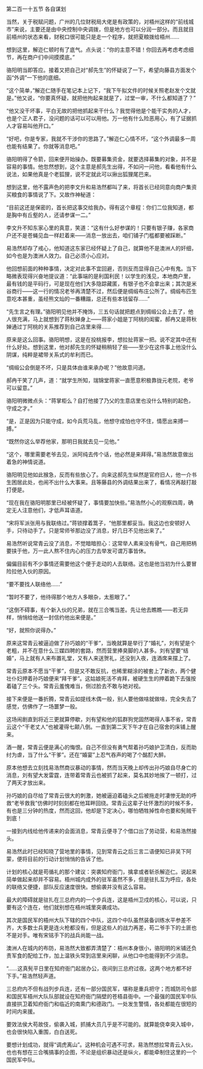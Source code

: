

第二百一十五节 各自谋划

当然，关于税赋问题，广州的几位财税局大佬是有政策的，对梧州这样的“前线城市”来说，主要还是由中央控制中央调拨，但是地方也可以分润一部分。而且就目前梧州的状态来看，财税口很可能只是走一个程序，就把夏粮拨给梧州……

想到这里，解迩仁顿时有了底气。点头说：“你的主意不错！你回去再考虑考虑细节，再在商户们中间摸摸底。”

骆阳明当即答应。接着又把自己对“郝先生”的怀疑说了一下，希望向藤县方面发个函“外调”一下他的底细。

“这个简单，”解迩仁随手在笔记本上记下，“我下午拟文件的时候关照老赵发个文就是。”他又说，“你要真怀疑，就把他拘起来就是了，过堂一审，不什么都知道了？”

“他又没干坏事，平白无故的把他抓起来干什么？我觉得他是个能干实务的人才，也是个正人君子，没问题的话可以可以用他。万一他有什么险恶用心，有了证据抓人才容易叫他开口。”

“好吧，你是专家，我就不干涉你的思路了。”解迩仁心情不坏，“这个外调最多一周也能有结果了。你就等消息吧。”

骆阳明得了令箭，回来便开始操办。既要募集资金，就要选择募集的对象，并不是容易的事情。他忽然想到，这个主意是郝先生出得，不如问一问他，看看他有什么说法，如果他真是个老狐狸，说不定就此可以揪出狐狸尾巴来。

想到这里，他不露声色的把李文升和易浩然都叫了来，将首长已经同意向商户集资买粮食的事情说了下。又故作神秘道：

“目前这还是保密的，首长把这事交给我办。得有这个章程：你们二位我知道，都是胸中有丘壑的人，还请参谋一二。”

李文升不知东家心里的真意，笑道：“这有什么好参谋的！只要有银子赚，各家商户还不是苍蝇见血一样赶着来――消息一放出去，咱们铺子门槛都要被踩断。”

易浩然却存了戒心，他知道这东家已经怀疑上了自己，就算他不是澳洲人的奸细，如今也是为澳洲人效力。自己必须小心应对。

他回想前面的种种事情，决定对此事不宜回避，否则反而显得自己心中有鬼。当下略微表现得兴奋地提议道：“此事端的是利国利民！以学生的浅见，本地商户里，最有钱的是平码行，可是现在他们大多隐踪藏匿，有银子也不会拿出来；其次是米谷商行――这一行的情况老爷再清楚不过，然后便是绸缎布庄公所了。绸缎布匹生意吃本甚重，虽经熊文灿的一番糟蹋，总还有些本钱留存……”

“先生言之有理。”骆阳明见他并不掩饰，三五句话就把题点到绸缎公会上去了，他人很充满，马上就想到了蒋秋婵身上――蒋家小姐是丁阿桃的闺蜜，郝冉又是蒋秋婵通过丁阿桃的关系推荐到自己店里来得……

原来是这么回事。骆阳明想，这是在投桃报李，想拉扯蒋家一把。说不定其中还有什么好处。想到这里，他对郝先生的怀疑稍稍轻了些――至少在这件事上他没什么阴谋，纯粹是裙带关系式的牟利而已。

“绸缎公会倒是不坏，只是具体由谁来承办呢？”他故意问道。

郝冉干笑了几声，道：“就学生所知，瑞锦堂蒋家一直愿意积极靠拢元老院，老爷可以留意。”

骆阳明微微点头：“蒋掌柜么？自打他接了乃父的生意店里也没什么特别的起色，守成之才。”

“是，正是因为只能守成，如今兵荒马乱，他想守成怕也守不住，情愿出来搏一搏。”

“既然你这么举荐他家，那明日我就去见一见他。”

“这个，哪里需要老爷去见，派阿纯去传个话，他必然是来拜得。”易浩然故意做出着急的神情说道。

骆阳明见他如此猴急，反而有些放心了。向来这郝先生纵然是官府旧人，他一介书生困居此处，也闹不出什么大事来。且等藤县的外调结果出来了，看情况再敲打敲打便是。

“现在我在骆阳明那里已经被怀疑了，事情要加快些。”易浩然小心的观察四周，确定无人注意他们，才低声耳语道。

“宋将军派张用与我联络过。”蒋锁撑着篙子，“他那里都妥当。我这边也安顿好人手，只待动手了。只是常师爷那边没了消息，好几日不见他出来了。”

易浩然听说常青云没了消息，不觉暗暗担心：这常举人素来没有骨气，自己用把柄要挟于他，万一此人熬不住内心的压力去举发可谓万事皆休。

偏偏目前有不少事情还需要他这个便于走动的人去联络。这也是他当初为什么要冒险拉他入伙的原因。

“要不要找人联络他……”

“暂时不要了，他待得那个地方人多眼杂，太惹眼了。”

“这倒不碍事，有个新入伙的兄弟，就在三合嘴当差。先让他去瞧瞧――若无异样，悄悄给他送一封信约他出来便是。”

“好，就照你说得办。”

原来这常青云被逼迫做了孙巧娘的“干爹”，当晚就算是举行了“婚礼”，刘有望是个老粗，并不在意什么三媒四聘的套路，然而营里捧臭脚的人甚多。刘有望要“结婚”，马上就有人来布置礼堂，又有人来送贺礼，还没到入夜，连酒席来摆上了。

常青云原本不愿当“干爹”，但是又不敢反抗，也稀里糊涂的被套上了新衣，两个健壮仆妇押着孙巧娘便来“拜干爹”。这姑娘死活不肯拜，被硬生生的押着跪下去强按着磕了三个头。常青云羞愧难当，侧过脸去不敢与她对视。

接下来便是一番折腾，常青云如提线木偶一般，别人要他做啥就做啥，完全失去了感觉，仿佛作了一场噩梦一般。

这场闹剧直到将近三更就算停歇，刘有望和他的狐群狗党固然喝得人事不省，常青云这个“干老丈人”也被灌得七颠八倒。一直到第二天下午才在自己宿舍的床铺上醒来。

酒一醒，常青云便是满心的悔恨。自己不但没有勇气帮着孙巧娘护卫清白，反而助纣为虐，当了什么“干爹”。还在“婚宴”上忍气吞声的喝了个酩酊大醉。

原本他想去立刻找易浩然商议暴动的事情，然而当天晚上却传出孙巧娘自尽身亡的消息，刘有望大发雷霆，连带着常青云也被抓了起来，莫名其妙地挨了一顿打，过了两天才放出来。

孙巧娘的自尽给了常青云很大的刺激，她被逼迫着磕头之后被拖走时凄惨无助的呼救“老爷救我”仿佛时时刻刻都在他耳畔回绕。常青云这辈子壮怀激烈的时候不多，有也是三分钟的热度，然而这回，他却是下定决心，哪怕牺牲掉性命也要和髡贼干到底！

一接到内线给他传递来的会面消息，常青云便寻了个借口出了劳动营，和易浩然接头。

易浩然此时已经知晓了营地里的事情，见到常青云之后三言二语便知已非吴下阿蒙，便将目前的行动计划悄悄的告诉了他。

计划的核心就是苟循礼的那个建议：突袭知府衙门，擒拿或者斩杀解迩仁。说起来简单做起来却并不容易。梧州城内成外的驻军虽然不多，但是驻扎互为呼应，各处的联络又便捷，部队反应速度很快。想偷袭并没有这么容易。

最大的障碍就是驻扎在三总府内的一个步兵连，这是梧州卫戍的核心，可以说，只要有这个连在，他们就别想在梧州城里突袭成功。

其次是国民军的梧州大队下辖的四个中队，这四个中队虽然装备训练水平参差不齐，大多数士兵更是连火枪都没有，但是这些人的战力再差，苟二爷手下的土匪也不是对手。唯有宋铭手下的战兵尚能一战。

澳洲人在城内的布防，易浩然大致都弄清楚了：梧州本身很小，骆阳明的米铺还负责军食的配给工作，加上温铁头常到店里来闲聊，从他口中也能得到不少消息。

“……这真髡平日里在知府衙门起居办公，夜间到三总府过夜。这两个地方都不好下手。”易浩然轻声道。

三总府内不但有战列步兵连，还有一部分国民军，堪称是重兵把守；而城防司令部和国民军梧州大队队部就设在知府衙门隔壁的苍梧县衙中。一个最强的国民军中队直接拱卫着知府衙门和临近的南熏门和德政门。一处发生警情，各处都能在很短的时间内来援。

要效法侯大苟故伎，偷袭入城，抓捕大员几乎是不可能的。就算能侥幸突入城中，也会很快陷入重围，白白送死。

要想计划成功，就得“调虎离山”。这种机会可遇不可求，易浩然想拉常青云入伙，也也有想在三合嘴搞事的企图，不论是组织暴动还是纵火，都能牵制住这里的一个国民军中队。

